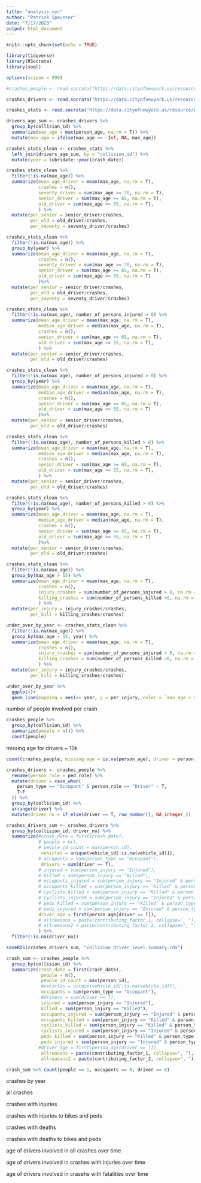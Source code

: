 ```yaml
---
title: "analysis_nyc"
author: "Patrick Spauster"
date: "7/17/2023"
output: html_document
---
```


```r
knitr::opts_chunk$set(echo = TRUE)

library(tidyverse)
library(RSocrata)
library(soql)

options(scipen = 999)

```

```r

#crashes_people <- read.socrata("https://data.cityofnewyork.us/resource/f55k-p6yu.csv")

crashes_drivers <- read.socrata("https://data.cityofnewyork.us/resource/f55k-p6yu.csv?person_type=Occupant&ped_role=Driver")

crashes_stats <- read.socrata("https://data.cityofnewyork.us/resource/h9gi-nx95.csv")


```

```r

drivers_age_sum <- crashes_drivers %>% 
  group_by(collision_id) %>% 
  summarize(max_age = max(person_age, na.rm = T)) %>% 
  mutate(max_age = ifelse(max_age == -Inf, NA, max_age))

crashes_stats_clean <- crashes_stats %>% 
  left_join(drivers_age_sum, by = "collision_id") %>% 
  mutate(year = lubridate::year(crash_date))

```


```r

crashes_stats_clean %>% 
  filter(!is.na(max_age)) %>% 
  summarize(mean_age_driver = mean(max_age, na.rm = T),
            crashes = n(),
            seventy_driver = sum(max_age >= 70, na.rm = T),
            senior_driver = sum(max_age >= 65, na.rm = T),
            old_driver = sum(max_age >= 55, na.rm = T),
            ) %>% 
  mutate(per_senior = senior_driver/crashes,
         per_old = old_driver/crashes,
         per_seventy = seventy_driver/crashes)

crashes_stats_clean %>% 
  filter(!is.na(max_age)) %>% 
  group_by(year) %>% 
  summarize(mean_age_driver = mean(max_age, na.rm = T),
            crashes = n(),
            seventy_driver = sum(max_age >= 70, na.rm = T),
            senior_driver = sum(max_age >= 65, na.rm = T),
            old_driver = sum(max_age >= 55, na.rm = T)
            )%>% 
  mutate(per_senior = senior_driver/crashes,
         per_old = old_driver/crashes,
         per_seventy = seventy_driver/crashes)
```

```r

crashes_stats_clean %>% 
  filter(!is.na(max_age), number_of_persons_injured > 0) %>% 
  summarize(mean_age_driver = mean(max_age, na.rm = T),
            median_age_driver = median(max_age, na.rm = T),
            crashes = n(),
            senior_driver = sum(max_age >= 65, na.rm = T),
            old_driver = sum(max_age >= 55, na.rm = T),
            ) %>% 
  mutate(per_senior = senior_driver/crashes,
         per_old = old_driver/crashes)

crashes_stats_clean %>% 
  filter(!is.na(max_age), number_of_persons_injured > 0) %>% 
  group_by(year) %>% 
  summarize(mean_age_driver = mean(max_age, na.rm = T),
            median_age_driver = median(max_age, na.rm = T),
            crashes = n(),
            senior_driver = sum(max_age >= 65, na.rm = T),
            old_driver = sum(max_age >= 55, na.rm = T)
            )%>% 
  mutate(per_senior = senior_driver/crashes,
         per_old = old_driver/crashes)


```


```r
crashes_stats_clean %>% 
  filter(!is.na(max_age), number_of_persons_killed > 0) %>% 
  summarize(mean_age_driver = mean(max_age, na.rm = T),
            median_age_driver = median(max_age, na.rm = T),
            crashes = n(),
            senior_driver = sum(max_age >= 65, na.rm = T),
            old_driver = sum(max_age >= 55, na.rm = T),
            ) %>% 
  mutate(per_senior = senior_driver/crashes,
         per_old = old_driver/crashes)

crashes_stats_clean %>% 
  filter(!is.na(max_age), number_of_persons_killed > 0) %>% 
  group_by(year) %>% 
  summarize(mean_age_driver = mean(max_age, na.rm = T),
            median_age_driver = median(max_age, na.rm = T),
            crashes = n(),
            senior_driver = sum(max_age >= 65, na.rm = T),
            old_driver = sum(max_age >= 55, na.rm = T)
            )%>% 
  mutate(per_senior = senior_driver/crashes,
         per_old = old_driver/crashes)
```

```r
crashes_stats_clean %>% 
  filter(!is.na(max_age)) %>% 
  group_by(max_age > 55) %>% 
  summarize(mean_age_driver = mean(max_age, na.rm = T),
            crashes = n(),
            injury_crashes = sum(number_of_persons_injured > 0, na.rm = T),
            killing_crashes = sum(number_of_persons_killed >0, na.rm = T)
            ) %>% 
  mutate(per_injury = injury_crashes/crashes,
         per_kill = killing_crashes/crashes)

under_over_by_year <- crashes_stats_clean %>% 
  filter(!is.na(max_age)) %>% 
  group_by(max_age > 55, year) %>% 
  summarize(mean_age_driver = mean(max_age, na.rm = T),
            crashes = n(),
            injury_crashes = sum(number_of_persons_injured > 0, na.rm = T),
            killing_crashes = sum(number_of_persons_killed >0, na.rm = T)
            ) %>% 
  mutate(per_injury = injury_crashes/crashes,
         per_kill = killing_crashes/crashes) 
```

```r

under_over_by_year %>% 
  ggplot()+
  geom_line(mapping = aes(x= year, y = per_injury, color = `max_age > 55`))


```


number of people involved per crash
```r
crashes_people %>% 
  group_by(collision_id) %>% 
  summarize(people = n()) %>% 
  count(people)
```
missing age for drivers ~ 10k
```r
count(crashes_people, missing_age = is.na(person_age), driver = person_type == "Occupant" & ped_role == "Driver")
```


```r
crashes_drivers <- crashes_people %>% 
  rename(person_role = ped_role) %>% 
  mutate(driver = case_when(
    person_type == "Occupant" & person_role == "Driver" ~ T,
    T~F
  )) %>% 
  group_by(collision_id) %>% 
  arrange(driver) %>% 
  mutate(driver_no = if_else(driver == T, row_number(), NA_integer_))

crashes_drivers_sum <- crashes_drivers %>% 
  group_by(collision_id, driver_no) %>% 
  summarize(#crash_date = first(crash_date),
            # people = n(),
            # people_id_count = max(person_id), 
             vehicles = unique(vehicle_id[!is.na(vehicle_id)]),
            # occupants = sum(person_type == "Occupant"),
             drivers = sum(driver == T),
            # injured = sum(person_injury == "Injured"),
            # killed = sum(person_injury == "Killed"),
            # occupants_injured = sum(person_injury == "Injured" & person_type == "Occupant"),
            # occupants_killed = sum(person_injury == "Killed" & person_type == "Occupant"),
            # cyclists_killed = sum(person_injury == "Killed" & person_type == "Bicyclist"),
            # cyclists_injured = sum(person_injury == "Injured" & person_type == "Bicyclist"),
            # peds_killed = sum(person_injury == "Killed" & person_type == "Pedestrian"),
            # peds_injured = sum(person_injury == "Injured" & person_type == "Pedestrian"),
            driver_age = first(person_age[driver == T]),
            # allreasons = paste(contributing_factor_1, collapse=", "),
            # allreasons2 = paste(contributing_factor_2, collapse=", ")
            ) %>% 
  filter(!is.na(driver_no))

saveRDS(crashes_drivers_sum, "collision_driver_level_summary.rds")
```



```r
crash_sum <- crashes_people %>% 
  group_by(collision_id) %>% 
  summarize(crash_date = first(crash_date),
             people = n(),
             people_id_count = max(person_id),
             #vehicles = unique(vehicle_id[!is.na(vehicle_id)]),
             occupants = sum(person_type == "Occupant"),
             #drivers = sum(driver == T),
             injured = sum(person_injury == "Injured"),
             killed = sum(person_injury == "Killed"),
             occupants_injured = sum(person_injury == "Injured" & person_type == "Occupant"),
             occupants_killed = sum(person_injury == "Killed" & person_type == "Occupant"),
             cyclists_killed = sum(person_injury == "Killed" & person_type == "Bicyclist"),
             cyclists_injured = sum(person_injury == "Injured" & person_type == "Bicyclist"),
             peds_killed = sum(person_injury == "Killed" & person_type == "Pedestrian"),
             peds_injured = sum(person_injury == "Injured" & person_type == "Pedestrian"),
            #driver_age = first(person_age[driver == T]),
             allreasons = paste(contributing_factor_1, collapse=", "),
             allreasons2 = paste(contributing_factor_2, collapse=", "))

crash_sum %>% count(people == 1, occupants == 0, driver == 0)
```

crashes by year

all crashes

crashes with injuries

crashes with injuries to bikes and peds

crashes with deaths

crashes with deaths to bikes and peds




age of drivers involved in all crashes over time


age of drivers involved in crashes with injuries over time


age of drivers involved in crasehs with fatalities over time


